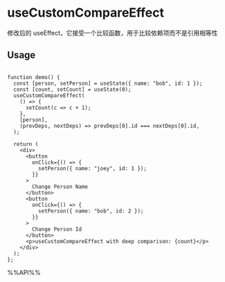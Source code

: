 # useCustomCompareEffect

修改后的 useEffect，它接受一个比较函数，用于比较依赖项而不是引用相等性


## Usage

```tsx live

function demo() {
  const [person, setPerson] = useState({ name: "bob", id: 1 });
  const [count, setCount] = useState(0);
  useCustomCompareEffect(
    () => {
      setCount(c => c + 1);
    },
    [person],
    (prevDeps, nextDeps) => prevDeps[0].id === nextDeps[0].id,
  );

  return (
    <div>
      <button
        onClick={() => {
          setPerson({ name: "joey", id: 1 });
        }}
      >
        Change Person Name
      </button>
      <button
        onClick={() => {
          setPerson({ name: "bob", id: 2 });
        }}
      >
        Change Person Id
      </button>
      <p>useCustomCompareEffect with deep comparison: {count}</p>
    </div>
  );
};

```

%%API%%